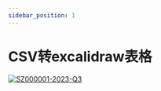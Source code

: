 ```yaml
---
sidebar_position: 1
---
```


# CSV转excalidraw表格
[![SZ000001-2023-Q3](./excalidraw-files/SZ000001-2023-Q3.excalidraw.svg)](https://excalidraw.com/#json=LnH3BhliHSGiM89tZtByw,WpHcUX4WkJcwWtIGYUdpbA)


